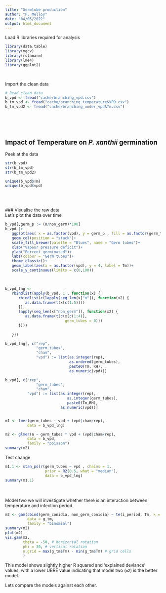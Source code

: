 ```yaml
---
title: "Germtube production"
author: "P. Melloy"
date: "04/05/2022"
output: html_document
---
```



Load R libraries required for analysis

```r
library(data.table)
library(mgcv)
library(rstanarm)
library(lme4)
library(ggplot2)
```
<br>  

Import the clean data

```r
# Read clean data
b_vpd <- fread("cache/branching_vpd.csv")
b_tm_vpd <- fread("cache/branching_temperature&VPD.csv")
b_tm_vpd2 <- fread("cache/branching_under_vpd&Tm.csv")

```

<br>  
<br>  

## Impact of Temperature on *P. xanthii* germination  
Peek at the data

```r
str(b_vpd)
str(b_tm_vpd)
str(b_tm_vpd2)

unique(b_vpd$Tm)
unique(b_vpd$vpd)



```
<br>  
### Visualise the raw data  
Let's plot the data over time  

```r
b_vpd[,germ_p := (n/non_germ)*100] 
b_vpd |>
   ggplot(aes( x = as.factor(vpd), y = germ_p , fill = as.factor(germ_tubes))) + 
   geom_col(position = "stack")+
   scale_fill_brewer(palette = "Blues", name = "Germ tubes")+
   xlab("Vapour pressure deficit")+
   ylab("Percent germinated")+
   labs(colour = "Germ tubes")+
   theme_classic()+
   geom_label(aes(x = as.factor(vpd), y = 4, label = Tm))+
   scale_y_continuous(limits = c(0,100))
```
<br>  


```r
b_vpd_lng <-
   rbindlist(apply(b_vpd, 1 , function(x) {
      rbindlist(c(lapply(seq_len(x["n"]), function(x2) {
         as.data.frame(t(x[c(1:5)]))
      }),
      lapply(seq_len(x["non_germ"]), function(x2) {
         as.data.frame(t(c(x[c(1:4)],
                           germ_tubes = 0)))
      })))
      
   }))

b_vpd_lng[, c("rep",
              "germ_tubes",
              "cham",
              "vpd") := list(as.integer(rep),
                             as.ordered(germ_tubes),
                             paste0(Tm, RH),
                             as.numeric(vpd))]

b_vpd[, c("rep", 
              "germ_tubes", 
              "cham",
          "vpd") := list(as.integer(rep),
                            as.integer(germ_tubes),
                            paste0(Tm,RH),
                         as.numeric(vpd))]


m1 <- lmer(germ_tubes ~ vpd + (vpd|cham/rep), 
          data = b_vpd_lng)

m2 <- glmer(n ~ germ_tubes * vpd + (vpd|cham/rep), 
          data = b_vpd,
          family = "poisson")
summary(m2)

```

Test change

```r
m1.1 <- stan_polr(germ_tubes ~ vpd , chains = 1,
                  prior = R2(0.5, what = "median"), 
                  data = b_vpd_lng)
summary(m1.1)


```


<br>  
Model two we will investigate whether there is an interaction between temperature 
and infection period.  

```r
m2 <- gam(cbind(germ_conidia, non_germ_conidia) ~ te(i_period, Tm, k = 4),
          data = g_tm,
          family = "binomial")
summary(m2)
plot(m2)
vis.gam(m2, 
        theta = -50, # horizontal rotation
        phi = 30, # vertical rotation
        n.grid = max(g_tm$Tm) - min(g_tm$Tm) # grid cells
        )
```
This model shows slightly higher R squared and 'explained deviance' values, with 
a lower UBRE  value indicating that model two (`m2`) is the better model.  

Lets compare the models against each other.
